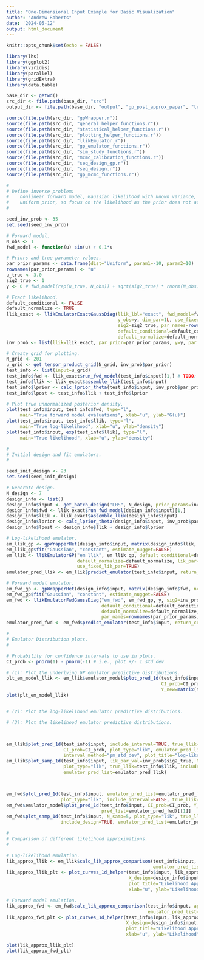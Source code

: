 ```yaml
---
title: "One-Dimensional Input Example for Basic Visualization"
author: "Andrew Roberts"
date: '2024-05-12'
output: html_document
---
```


```r
knitr::opts_chunk$set(echo = FALSE)

library(lhs)
library(ggplot2)
library(viridis)
library(parallel)
library(gridExtra)
library(data.table)

base_dir <- getwd()
src_dir <- file.path(base_dir, "src")
output_dir <- file.path(base_dir, "output", "gp_post_approx_paper", "test_1d_visualization")

source(file.path(src_dir, "gpWrapper.r"))
source(file.path(src_dir, "general_helper_functions.r"))
source(file.path(src_dir, "statistical_helper_functions.r"))
source(file.path(src_dir, "plotting_helper_functions.r"))
source(file.path(src_dir, "llikEmulator.r"))
source(file.path(src_dir, "gp_emulator_functions.r"))
source(file.path(src_dir, "sim_study_functions.r"))
source(file.path(src_dir, "mcmc_calibration_functions.r"))
source(file.path(src_dir, "seq_design_gp.r"))
source(file.path(src_dir, "seq_design.r"))
source(file.path(src_dir, "gp_mcmc_functions.r"))
```


```r
#
# Define inverse problem: 
#    nonlinear forward model, Gaussian likelihood with known variance, 
#    uniform prior, so focus on the likelihood as the prior does not affect things. 
#

seed_inv_prob <- 35
set.seed(seed_inv_prob)

# Forward model. 
N_obs <- 1
fwd_model <- function(u) sin(u) + 0.1*u

# Priors and true parameter values. 
par_prior_params <- data.frame(dist="Uniform", param1=-10, param2=10)
rownames(par_prior_params) <- "u"
u_true <- 3.0
sig2_true <- 1
y <- 0 # fwd_model(rep(u_true, N_obs)) + sqrt(sig2_true) * rnorm(N_obs)

# Exact likelihood. 
default_conditional <- FALSE
default_normalize <- TRUE
llik_exact <- llikEmulatorExactGaussDiag(llik_lbl="exact", fwd_model=fwd_model, 
                                         y_obs=y, dim_par=1L, use_fixed_lik_par=TRUE,
                                         sig2=sig2_true, par_names=rownames(par_prior_params), 
                                         default_conditional=default_conditional, 
                                         default_normalize=default_normalize)
inv_prob <- list(llik=llik_exact, par_prior=par_prior_params, y=y, par_true=u_true, sig2_true=sig2_true)

# Create grid for plotting. 
N_grid <- 201
u_grid <- get_tensor_product_grid(N_grid, inv_prob$par_prior)
test_info <- list(input=u_grid)
test_info$fwd <- llik_exact$run_fwd_model(test_info$input)[1,] # TODO: don't need this indexing once I update the llikEmulator class. 
test_info$llik <- llik_exact$assemble_llik(test_info$input)
test_info$lprior <- calc_lprior_theta(test_info$input, inv_prob$par_prior)
test_info$lpost <- test_info$llik + test_info$lprior

# Plot true unnormalized posterior density. 
plot(test_info$input, test_info$fwd, type="l", 
     main="True forward model evaluations", xlab="u", ylab="G(u)")
plot(test_info$input, test_info$llik, type="l", 
     main="True log-likelihood", xlab="u", ylab="density")
plot(test_info$input, exp(test_info$llik), type="l", 
     main="True likelihood", xlab="u", ylab="density")

```

```r
# 
# Initial design and fit emulators. 
#

seed_init_design <- 23
set.seed(seed_init_design)

# Generate design. 
N_design <- 7
design_info <- list()
design_info$input <- get_batch_design("LHS", N_design, prior_params=inv_prob$par_prior)
design_info$fwd <- llik_exact$run_fwd_model(design_info$input)[1,]
design_info$llik <- llik_exact$assemble_llik(design_info$input)
design_info$lprior <- calc_lprior_theta(design_info$input, inv_prob$par_prior)
design_info$lpost <- design_info$llik + design_info$lprior

# Log-likelihood emulator. 
em_llik_gp <- gpWrapperHet(design_info$input, matrix(design_info$llik, ncol=1), normalize_output=TRUE, scale_input=TRUE)
em_llik_gp$fit("Gaussian", "constant", estimate_nugget=FALSE)
em_llik <- llikEmulatorGP("em_llik", em_llik_gp, default_conditional=default_conditional, 
                          default_normalize=default_normalize, lik_par=inv_prob$sig2_true, 
                          use_fixed_lik_par=TRUE)
emulator_pred_llik <- em_llik$predict_emulator(test_info$input, return_cov=TRUE)

# Forward model emulator.
em_fwd_gp <- gpWrapperHet(design_info$input, matrix(design_info$fwd, ncol=1), normalize_output=TRUE, scale_input=TRUE)
em_fwd_gp$fit("Gaussian", "constant", estimate_nugget=FALSE)
em_fwd <- llikEmulatorFwdGaussDiag("em_fwd", em_fwd_gp, y, sig2=inv_prob$sig2_true, 
                                   default_conditional=default_conditional, 
                                   default_normalize=default_normalize, use_fixed_lik_par=TRUE, 
                                   par_names=rownames(par_prior_params))
emulator_pred_fwd <- em_fwd$predict_emulator(test_info$input, return_cov=TRUE)
```


```r
#
# Emulator Distribution plots.  
#

# Probability for confidence intervals to use in plots. 
CI_prob <- pnorm(1) - pnorm(-1) # i.e., plot +/- 1 std dev 

# (1): Plot the underlying GP emulator predictive distributions.  
plt_em_model_llik <- em_llik$emulator_model$plot_pred_1d(test_info$input, include_interval=TRUE, interval_method="CI",
                                                         CI_prob=CI_prob, pred_list=emulator_pred_llik, 
                                                         Y_new=matrix(test_info$llik, ncol=1), plot_title="GP predictions [llik]")[[1]]
plot(plt_em_model_llik)


# (2): Plot the log-likelihood emulator predictive distributions. 

# (3): Plot the likelihood emulator predictive distributions. 



em_llik$plot_pred_1d(test_info$input, include_interval=TRUE, true_llik=test_info$llik, 
                     CI_prob=CI_prob, plot_type="lik", emulator_pred_list=emulator_pred_llik, 
                     interval_method="pm_std_dev", plot_title="log-likelihood emulator distribution (llik emulation)")
em_llik$plot_samp_1d(test_info$input, lik_par_val=inv_prob$sig2_true, N_samp=5, 
                     plot_type="lik", true_llik=test_info$llik, include_design=TRUE, 
                     emulator_pred_list=emulator_pred_llik)



em_fwd$plot_pred_1d(test_info$input, emulator_pred_list=emulator_pred_fwd, 
                    plot_type="lik", include_interval=FALSE, true_llik=test_info$llik)
em_fwd$emulator_model$plot_pred_1d(test_info$input, CI_prob=CI_prob, Y_new=matrix(test_info$fwd, ncol=1),
                                   pred_list=emulator_pred_fwd)[[1]]
em_fwd$plot_samp_1d(test_info$input, N_samp=5, plot_type="lik", true_llik=test_info$llik, 
                    include_design=TRUE, emulator_pred_list=emulator_pred_fwd)

#
# Comparison of different likelihood approximations. 
#

# Log-likelihood emulation. 
lik_approx_llik <- em_llik$calc_lik_approx_comparison(test_info$input, approx_types=c("mean", "marginal"), 
                                                      emulator_pred_list=emulator_pred_llik)
lik_approx_llik_plt <- plot_curves_1d_helper(test_info$input, lik_approx_llik, y_new=exp(test_info$llik),
                                             X_design=design_info$input, y_design=exp(design_info$llik),
                                             plot_title="Likelihood Approximations: llik emulation",
                                             xlab="u", ylab="Likelihood")

# Forward model emulation. 
lik_approx_fwd <- em_fwd$calc_lik_approx_comparison(test_info$input, approx_types=c("mean", "marginal"), 
                                                    emulator_pred_list=emulator_pred_fwd)
lik_approx_fwd_plt <- plot_curves_1d_helper(test_info$input, lik_approx_fwd, y_new=exp(test_info$llik),
                                            X_design=design_info$input, y_design=exp(design_info$llik),
                                            plot_title="Likelihood Approximations: fwd emulation",
                                            xlab="u", ylab="Likelihood")

plot(lik_approx_llik_plt)
plot(lik_approx_fwd_plt)

```










